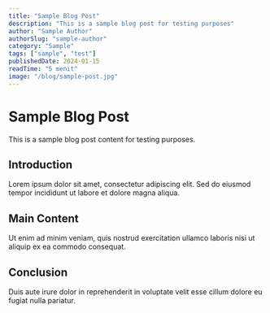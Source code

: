 ```yaml
---
title: "Sample Blog Post"
description: "This is a sample blog post for testing purposes"
author: "Sample Author"
authorSlug: "sample-author"
category: "Sample"
tags: ["sample", "test"]
publishedDate: 2024-01-15
readTime: "5 menit"
image: "/blog/sample-post.jpg"
---
```


# Sample Blog Post

This is a sample blog post content for testing purposes.

## Introduction

Lorem ipsum dolor sit amet, consectetur adipiscing elit. Sed do eiusmod tempor incididunt ut labore et dolore magna aliqua.

## Main Content

Ut enim ad minim veniam, quis nostrud exercitation ullamco laboris nisi ut aliquip ex ea commodo consequat.

## Conclusion

Duis aute irure dolor in reprehenderit in voluptate velit esse cillum dolore eu fugiat nulla pariatur.